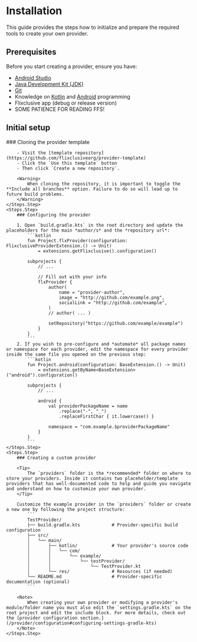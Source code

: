 # Installation

This guide provides the steps how to initialize and prepare the required tools to create your own provider.

## Prerequisites

Before you start creating a provider, ensure you have:

- [Android Studio](https://developer.android.com/studio)
- [Java Development Kit (JDK)](https://developer.android.com/build/jdks#jdk-gradle)
- [Git](https://git-scm.com/downloads)
- Knowledge on [Kotlin](https://kotlinlang.org/docs/getting-started.html) and [Android](https://developer.android.com/get-started/overview) programming
- Flixclusive app (debug or release version)
- SOME PATIENCE FOR READING FFS!

## Initial setup

<Steps>
    <Steps.Step>
        ### Cloning the provider template

        - Visit the [template repository](https://github.com/flixclusiveorg/provider-template)
        - Click the `Use this template` button
        - Then click `Create a new repository`.

        <Warning>
            When cloning the repository, it is important to toggle the **Include all branches** option. Failure to do so will lead up to future build problems.
        </Warning>
    </Steps.Step>
    <Steps.Step>
        ### Configuring the provider

        1. Open `build.gradle.kts` in the root directory and update the placeholders for the main *author/s* and the *repository url*:
            ```kotlin
            fun Project.flxProvider(configuration: FlixclusiveProviderExtension.() -> Unit)
                = extensions.getFlixclusive().configuration()

            subprojects {
                // ...

                // Fill out with your info
                flxProvider {
                    author(
                        name = "provider-author",
                        image = "http://github.com/example.png",
                        socialLink = "http://github.com/example",
                    )
                    // author( ... )

                    setRepository("https://github.com/example/example")
                }
            }
            ```
        2. If you wish to pre-configure and *automate* all package names or namespace for each provider, edit the namespace for every provider inside the same file you opened on the previous step:
            ```kotlin
            fun Project.android(configuration: BaseExtension.() -> Unit)
                = extensions.getByName<BaseExtension>("android").configuration()
                
            subprojects {
                // ...

                android {
                    val providerPackageName = name
                        .replace("-", "_")
                        .replaceFirstChar { it.lowercase() }

                    namespace = "com.example.$providerPackageName"
                }
            }
            ```
    </Steps.Step>
    <Steps.Step>
        ### Creating a custom provider

        <Tip>
            The `providers` folder is the *recommended* folder on where to store your providers. Inside it contains two placeholder/template providers that has well-documented code to help and guide you navigate and understand on how to customize your own provider.
        </Tip>

        Customize the example provider in the `providers` folder or create a new one by following the project structure:
            ```
            TestProvider/
            ├── build.gradle.kts            # Provider-specific build configuration
            ├── src/
            │   └── main/
            │       ├── kotlin/             # Your provider's source code
            │       │   └── com/
            │       │       └── example/
            │       │           └── testProvider/
            │       │               └── TestProvider.kt
            │       └── res/                # Resources (if needed)
            └── README.md                   # Provider-specific documentation (optional)
            ```

        <Note>
            When creating your own provider or modifying a provider's module/folder name you must also edit the `settings.gradle.kts` on the root project and edit the include block. For more details, check out the [provider configuration section.](/provider/configuration#configuring-settings-gradle-kts)
        </Note>
    </Steps.Step>
</Steps>